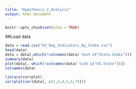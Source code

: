 ```yaml
---
title: "Hypothesis_2_Analysis"
output: html_document
---
```


```r
knitr::opts_chunk$set(echo = TRUE)
```

##Load data
```r
data = read.csv("EV_Reg_Indicators_By_State.csv")
head(data)
data = data[,which(!colnames(data) %in% c("State.Codes"))]
summary(data)
plot(data[, which(!colnames(data) %in% c("US.State"))])
colnames(data)

library(corrplot)
corrplot(cor(data[, c(1,3,4,5,6,7)]))
```

